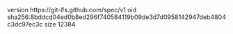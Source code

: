 version https://git-lfs.github.com/spec/v1
oid sha256:8bddcd04ed0b8ed296f740584119b09de3d7d0958142947deb4804c3dc97ec3c
size 12384
